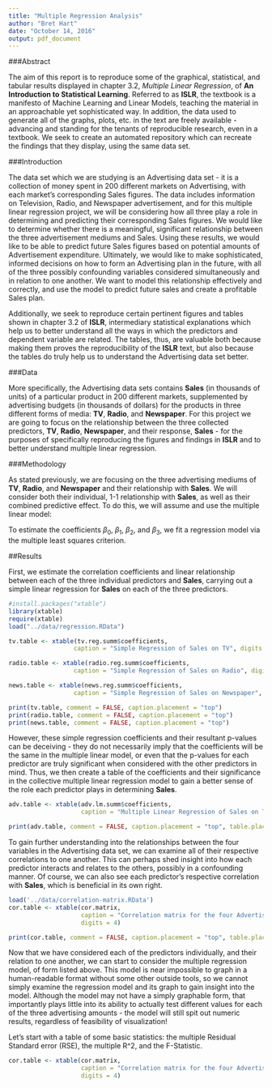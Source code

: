 ---
title: "Multiple Regression Analysis"
author: "Bret Hart"
date: "October 14, 2016"
output: pdf_document
---

###Abstract

The aim of this report is to reproduce some of the graphical, statistical, and tabular results displayed in chapter 3.2, *Multiple Linear Regression*, of **An Introduction to Statistical Learning**. Referred to as **ISLR**, the textbook is a manifesto of Machine Learning and Linear Models, teaching the material in an approachable yet sophisticated way. In addition, the data used to generate all of the graphs, plots, etc. in the text are freely available - advancing and standing for the tenants of reproducible research, even in a textbook. We seek to create an automated repository which can recreate the findings that they display, using the same data set.


###Introduction

The data set which we are studying is an Advertising data set - it is a collection of money spent in 200 different markets on Advertising, with each market's corresponding Sales figures. The data includes information on Television, Radio, and Newspaper advertisement, and for this multiple linear regression project, we will be considering how all three play a role in determining and predicting their corresponding Sales figures. We would like to determine whether there is a meaningful, significant relationship between the three advertisement mediums and Sales. Using these results, we would like to be able to predict future Sales figures based on potential amounts of Advertisement expenditure. Ultimately, we would like to make sophisticated, informed decisions on how to form an Advertising plan in the future, with all of the three possibly confounding variables considered simultaneously and in relation to one another. We want to model this relationship effectively and correctly, and use the model to predict future sales and create a profitable Sales plan. 

Additionally, we seek to reproduce certain pertinent figures and tables shown in chapter 3.2 of **ISLR**, intermediary statistical explanations which help us to better understand all the ways in which the predictors and dependent variable are related. The tables, thus, are valuable both because making them proves the reproducibility of the **ISLR** text, but also because the tables do truly help us to understand the Advertising data set better.


###Data

More specifically, the Advertising data sets contains **Sales** (in thousands of units) of a particular product in 200 different markets, supplemented by advertising budgets (in thousands of dollars) for the products in three different forms of media: **TV**, **Radio**, and **Newspaper**. For this project we are going to focus on the relationship between the three collected predictors, **TV**, **Radio**, **Newspaper**, and their response, **Sales** - for the purposes of specifically reproducing the figures and findings in **ISLR** and to better understand multiple linear regression. 




###Methodology

As stated previously, we are focusing on the three advertising mediums of **TV**, **Radio**, and **Newspaper** and their relationship with **Sales**. We will consider both their individual, 1-1 relationship with **Sales**, as well as their combined predictive effect. To do this, we will assume and use the multiple linear model:

\begin{center}
\( \textbf{Sales} \) = \( \beta_0 \) + \(\beta_1\)\( \textbf{TV} \) + \(\beta_2\)\(\textbf{Radio}\) + \(\beta_3\)\(\textbf{Newspaper}\)
\end{center}

To estimate the coefficients  $\beta_0$,   $\beta_1$, $\beta_2$, and $\beta_3$, we fit a regression model via the multiple least squares criterion.



##Results

First, we estimate the correlation coefficients and linear relationship between each of the three individual predictors and **Sales**, carrying out a simple linear regression for **Sales** on each of the three predictors.


```{r include = FALSE, cache=FALSE}
#install.packages("xtable")
library(xtable)
require(xtable)
load("../data/regression.RData")

tv.table <- xtable(tv.reg.summ$coefficients,
                  caption = "Simple Regression of Sales on TV", digits = 3)

radio.table <- xtable(radio.reg.summ$coefficients,
                  caption = "Simple Regression of Sales on Radio", digits = 3)

news.table <- xtable(news.reg.summ$coefficients,
                  caption = "Simple Regression of Sales on Newspaper", digits = 3)


```


```{r results='asis', echo=FALSE, cache=FALSE}
print(tv.table, comment = FALSE, caption.placement = "top")
print(radio.table, comment = FALSE, caption.placement = "top")
print(news.table, comment = FALSE, caption.placement = "top")

```



However, these simple regression coefficients and their resultant p-values can be deceiving - they do not necessarily imply that the coefficients will be the same in the multiple linear model, or even that the p-values for each predictor are truly significant when considered with the other predictors in mind. Thus, we then create a table of the coefficients and their significance in the collective multiple linear regression model to gain a better sense of the role each predictor plays in determining **Sales**.


```{r include = FALSE, cache=FALSE}

adv.table <- xtable(adv.lm.summ$coefficients,
                    caption = "Multiple Linear Regression of Sales on TV, Radio, and Newspaper", digits = 4)

```

```{r results='asis', echo=FALSE, cache=FALSE}

print(adv.table, comment = FALSE, caption.placement = "top", table.placement = '!h')

```


To gain further understanding into the relationships between the four variables in the Advertising data set, we can examine all of their respective correlations to one another. This can perhaps shed insight into how each predictor interacts and relates to the others, possibly in a confounding manner. Of course, we can also see each predictor's respective correlation with **Sales**, which is beneficial in its own right.

```{r include = FALSE, cache=FALSE}

load('../data/correlation-matrix.RData')
cor.table <- xtable(cor.matrix,
                    caption = "Correlation matrix for the four Advertising variables",
                    digits = 4)

```


```{r results='asis', echo=FALSE, cache=FALSE}

print(cor.table, comment = FALSE, caption.placement = "top", table.placement = '!h')

```


Now that we have considered each of the predictors individually, and their relation to one another, we can start to consider the multiple regression model, of form listed above. This model is near impossible to graph in a human-readable format without some other outside tools, so we cannot simply examine the regression model and its graph to gain insight into the model. Although the model may not have a simply graphable form, that importantly plays little into its ability to actually test different values for each of the three advertising amounts - the model will still spit out numeric results, regardless of feasibility of visualization! 


Let's start with a table of some basic statistics: the multiple Residual Standard error (RSE), the multiple R^2, and the F-Statistic.



```{r include = FALSE, cache=FALSE}

cor.table <- xtable(cor.matrix,
                    caption = "Correlation matrix for the four Advertising variables",
                    digits = 4)

```















